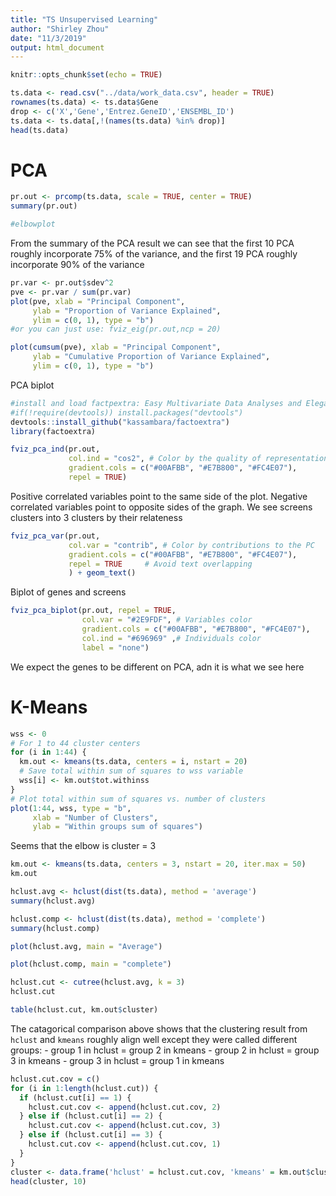 ```yaml
---
title: "TS Unsupervised Learning"
author: "Shirley Zhou"
date: "11/3/2019"
output: html_document
---
```


```r
knitr::opts_chunk$set(echo = TRUE)
```

```r
ts.data <- read.csv("../data/work_data.csv", header = TRUE)
rownames(ts.data) <- ts.data$Gene
drop <- c('X','Gene','Entrez.GeneID','ENSEMBL_ID')
ts.data <- ts.data[,!(names(ts.data) %in% drop)]
head(ts.data)
```

# PCA

```r
pr.out <- prcomp(ts.data, scale = TRUE, center = TRUE)
summary(pr.out)

#elbowplot
```

From the summary of the PCA result we can see that the first 10 PCA roughly incorporate 75% of the variance, and the first 19 PCA roughly incorporate 90% of the variance 

```r
pr.var <- pr.out$sdev^2
pve <- pr.var / sum(pr.var)
plot(pve, xlab = "Principal Component",
     ylab = "Proportion of Variance Explained",
     ylim = c(0, 1), type = "b")
#or you can just use: fviz_eig(pr.out,ncp = 20)

plot(cumsum(pve), xlab = "Principal Component",
     ylab = "Cumulative Proportion of Variance Explained",
     ylim = c(0, 1), type = "b")
```

PCA biplot
```r
#install and load factpextra: Easy Multivariate Data Analyses and Elegant Visualization for better PCA visualization
#if(!require(devtools)) install.packages("devtools")
devtools::install_github("kassambara/factoextra")
library(factoextra)

fviz_pca_ind(pr.out,
             col.ind = "cos2", # Color by the quality of representation
             gradient.cols = c("#00AFBB", "#E7B800", "#FC4E07"),
             repel = TRUE)
```

Positive correlated variables point to the same side of the plot. Negative correlated variables point to opposite sides of the graph. We see screens clusters into 3 clusters by their relateness
```r
fviz_pca_var(pr.out,
             col.var = "contrib", # Color by contributions to the PC
             gradient.cols = c("#00AFBB", "#E7B800", "#FC4E07"),
             repel = TRUE     # Avoid text overlapping
             ) + geom_text()
```


Biplot of genes and screens
```r
fviz_pca_biplot(pr.out, repel = TRUE,
                col.var = "#2E9FDF", # Variables color
                gradient.cols = c("#00AFBB", "#E7B800", "#FC4E07"),
                col.ind = "#696969" ,# Individuals color
                label = "none")
```

We expect the genes to be different on PCA, adn it is what we see here




# K-Means

```r
wss <- 0
# For 1 to 44 cluster centers
for (i in 1:44) {
  km.out <- kmeans(ts.data, centers = i, nstart = 20)
  # Save total within sum of squares to wss variable
  wss[i] <- km.out$tot.withinss
}
# Plot total within sum of squares vs. number of clusters
plot(1:44, wss, type = "b", 
     xlab = "Number of Clusters", 
     ylab = "Within groups sum of squares")
```

Seems that the elbow is cluster = 3

```r
km.out <- kmeans(ts.data, centers = 3, nstart = 20, iter.max = 50)
km.out
```


```r
hclust.avg <- hclust(dist(ts.data), method = 'average')
summary(hclust.avg)
```

```r
hclust.comp <- hclust(dist(ts.data), method = 'complete')
summary(hclust.comp)
```


```r
plot(hclust.avg, main = "Average")
```

```r
plot(hclust.comp, main = "complete")
```

```r
hclust.cut <- cutree(hclust.avg, k = 3)
hclust.cut
```

``` r
table(hclust.cut, km.out$cluster)
```

The catagorical comparison above shows that the clustering result from `hclust` and `kmeans` roughly align well except they were called different groups:
- group 1 in hclust = group 2 in kmeans
- group 2 in hclust = group 3 in kmeans
- group 3 in hclust = group 1 in kmeans

```r
hclust.cut.cov = c()
for (i in 1:length(hclust.cut)) {
  if (hclust.cut[i] == 1) {
    hclust.cut.cov <- append(hclust.cut.cov, 2)
  } else if (hclust.cut[i] == 2) {
    hclust.cut.cov <- append(hclust.cut.cov, 3)
  } else if (hclust.cut[i] == 3) {
    hclust.cut.cov <- append(hclust.cut.cov, 1)
  }
}
cluster <- data.frame('hclust' = hclust.cut.cov, 'kmeans' = km.out$cluster)
head(cluster, 10)
```